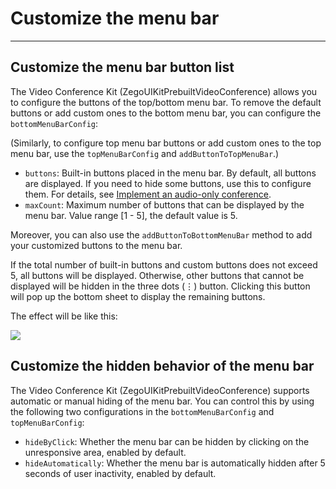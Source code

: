 # Customize the menu bar

- - -


## Customize the menu bar button list

The Video Conference Kit (ZegoUIKitPrebuiltVideoConference) allows you to configure the buttons of the top/bottom menu bar. 
To remove the default buttons or add custom ones to the bottom menu bar, you can configure the `bottomMenuBarConfig`: 

(Similarly, to configure top menu bar buttons or add custom ones to the top menu bar, use the `topMenuBarConfig` and `addButtonToTopMenuBar`.)

- `buttons`: Built-in buttons placed in the menu bar. By default, all buttons are displayed. If you need to hide some buttons, use this to configure them. For details, see [Implement an audio-only conference](14897#2_1). 
- `maxCount`: Maximum number of buttons that can be displayed by the menu bar. Value range [1 - 5], the default value is 5.

Moreover, you can also use the `addButtonToBottomMenuBar` method to add your customized buttons to the menu bar.

If the total number of built-in buttons and custom buttons does not exceed 5, all buttons will be displayed.
Otherwise, other buttons that cannot be displayed will be hidden in the three dots (⋮) button. Clicking this button will pop up the bottom sheet to display the remaining buttons. 

The effect will be like this:

<Frame width="200" height="auto" >
  <img src="https://storage.zego.im/sdk-doc/Pics/ZegoUIKit/conference/menuBar.gif" />
</Frame>






## Customize the hidden behavior of the menu bar

The Video Conference Kit (ZegoUIKitPrebuiltVideoConference) supports automatic or manual hiding of the menu bar. You can control this by using the following two configurations in the `bottomMenuBarConfig` and `topMenuBarConfig`:

- `hideByClick`: Whether the menu bar can be hidden by clicking on the unresponsive area, enabled by default.
- `hideAutomatically`: Whether the menu bar is automatically hidden after 5 seconds of user inactivity, enabled by default.
